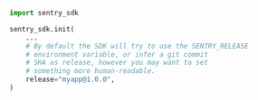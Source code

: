 ```python
import sentry_sdk

sentry_sdk.init(
    ...
    # By default the SDK will try to use the SENTRY_RELEASE
    # environment variable, or infer a git commit
    # SHA as release, however you may want to set
    # something more human-readable.
    release="myapp@1.0.0",
)
```
